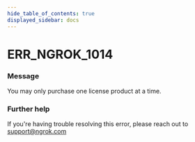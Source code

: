 ```yaml
---
hide_table_of_contents: true
displayed_sidebar: docs
---
```



# ERR_NGROK_1014

### Message

You may only purchase one license product at a time.

<ErrorDetails error="err_ngrok_1014" />

### Further help

If you're having trouble resolving this error, please reach out to [support@ngrok.com](mailto:support@ngrok.com?subject=Help%20with%20ERR_NGROK_1014)

